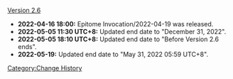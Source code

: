 [[Version 2.6]]
* '''2022-04-16 18:00:''' Epitome Invocation/2022-04-19 was released.
* '''2022-05-05 11:30 UTC+8:''' Updated end date to "December 31, 2022".
* '''2022-05-05 18:10 UTC+8:''' Updated end date to "Before Version 2.6 ends".
* '''2022-05-19:''' Updated end date to "May 31, 2022 05:59 UTC+8".
<noinclude>[[Category:Change History]]</noinclude>